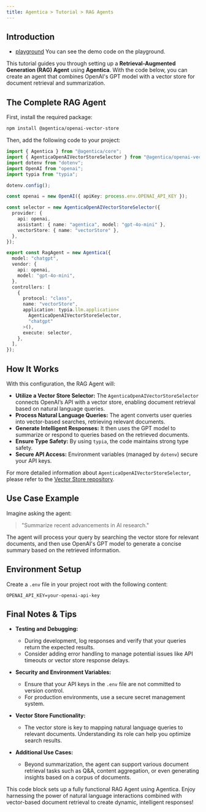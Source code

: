 ```yaml
---
title: Agentica > Tutorial > RAG Agents
---
```


## Introduction

- [playground](https://stackblitz.com/~/github.com/wrtnlabs/agentica-tutorial-vector-store?file=README.md) You can see the demo code on the playground.

This tutorial guides you through setting up a **Retrieval-Augmented Generation (RAG) Agent** using **Agentica**. With the code below, you can create an agent that combines OpenAI's GPT model with a vector store for document retrieval and summarization.

## The Complete RAG Agent

First, install the required package:

```bash
npm install @agentica/openai-vector-store
```

Then, add the following code to your project:

```typescript
import { Agentica } from "@agentica/core";
import { AgenticaOpenAIVectorStoreSelector } from "@agentica/openai-vector-store";
import dotenv from "dotenv";
import OpenAI from "openai";
import typia from "typia";

dotenv.config();

const openai = new OpenAI({ apiKey: process.env.OPENAI_API_KEY });

const selector = new AgenticaOpenAIVectorStoreSelector({
  provider: {
    api: openai,
    assistant: { name: "agentica", model: "gpt-4o-mini" },
    vectorStore: { name: "vectorStore" },
  },
});

export const RagAgent = new Agentica({
  model: "chatgpt",
  vendor: {
    api: openai,
    model: "gpt-4o-mini",
  },
  controllers: [
    {
      protocol: "class",
      name: "vectorStore",
      application: typia.llm.application<
        AgenticaOpenAIVectorStoreSelector,
        "chatgpt"
      >(),
      execute: selector,
    },
  ],
});
```

## How It Works

With this configuration, the RAG Agent will:

- **Utilize a Vector Store Selector:** The `AgenticaOpenAIVectorStoreSelector` connects OpenAI’s API with a vector store, enabling document retrieval based on natural language queries.
- **Process Natural Language Queries:** The agent converts user queries into vector-based searches, retrieving relevant documents.
- **Generate Intelligent Responses:** It then uses the GPT model to summarize or respond to queries based on the retrieved documents.
- **Ensure Type Safety:** By using `typia`, the code maintains strong type safety.
- **Secure API Access:** Environment variables (managed by `dotenv`) secure your API keys.

For more detailed information about `AgenticaOpenAIVectorStoreSelector`, please refer to the [Vector Store repository](https://github.com/wrtnlabs/vector-store).

## Use Case Example

Imagine asking the agent:

> "Summarize recent advancements in AI research."

The agent will process your query by searching the vector store for relevant documents, and then use OpenAI's GPT model to generate a concise summary based on the retrieved information.

## Environment Setup

Create a `.env` file in your project root with the following content:

```env
OPENAI_API_KEY=your-openai-api-key
```

## Final Notes & Tips

- **Testing and Debugging:**

  - During development, log responses and verify that your queries return the expected results.
  - Consider adding error handling to manage potential issues like API timeouts or vector store response delays.

- **Security and Environment Variables:**

  - Ensure that your API keys in the `.env` file are not committed to version control.
  - For production environments, use a secure secret management system.

- **Vector Store Functionality:**
  - The vector store is key to mapping natural language queries to relevant documents. Understanding its role can help you optimize search results.
- **Additional Use Cases:**
  - Beyond summarization, the agent can support various document retrieval tasks such as Q&A, content aggregation, or even generating insights based on a corpus of documents.

This code block sets up a fully functional RAG Agent using Agentica. Enjoy harnessing the power of natural language interactions combined with vector-based document retrieval to create dynamic, intelligent responses!
